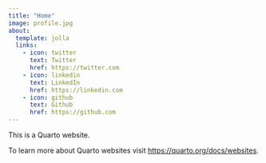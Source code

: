 ```yaml
---
title: "Home"
image: profile.jpg
about:
  template: jolla
  links:
    - icon: twitter
      text: Twitter
      href: https://twitter.com
    - icon: linkedin
      text: LinkedIn
      href: https://linkedin.com
    - icon: github
      text: Github
      href: https://github.com
---
```


This is a Quarto website.

To learn more about Quarto websites visit <https://quarto.org/docs/websites>.
